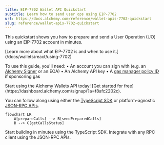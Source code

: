 ```yaml
---
title: EIP-7702 Wallet API Quickstart
subtitle: Learn how to send user ops using EIP-7702
url: https://docs.alchemy.com/reference/wallet-apis-7702-quickstart
slug: reference/wallet-apis-7702-quickstart
---
```


This quickstart shows you how to prepare and send a User Operation (UO) using an EIP-7702 account in minutes.

<Info>
  [Learn more about what EIP-7702 is and when to use
  it.](/docs/wallets/react/using-7702)
</Info>

To use this guide, you'll need:
• An account you can sign with (e.g. an [Alchemy Signer](/docs/wallets/signer/what-is-a-signer#alchemy-signer) or an EOA)
• An Alchemy API key
• A [gas manager policy ID](/docs/wallets/react/sponsor-gas) if sponsoring gas

<Tip title="Don't have an API key?" icon="star">
  Start using the Alchemy Wallets API today! [Get started for
  free](https://dashboard.alchemy.com/signup/?a=f8afc2202c).
</Tip>

You can follow along using either the [TypeScript SDK](/reference/wallet-apis-7702-quickstart/sdk) or platform-agnostic [JSON-RPC APIs](/reference/wallet-apis-7702-quickstart/api).

```mermaid
flowchart LR
    A[prepareCalls] --> B[sendPreparedCalls]
    B --> C[getCallsStatus]
```

<CardGroup cols={2}>
  <Card
    title="Using SDK"
    href="/reference/wallet-apis-7702-quickstart/sdk"
    icon="code"
  >
    Start building in minutes using the TypeScript SDK.
  </Card>
  <Card
    title="Using JSON-RPC API"
    href="/reference/wallet-apis-7702-quickstart/api"
    icon="network-wired"
  >
    Integrate with any RPC client using the JSON-RPC APIs.
  </Card>
</CardGroup>
